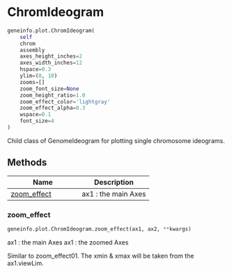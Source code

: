 # ChromIdeogram { #geneinfo.plot.ChromIdeogram }

```python
geneinfo.plot.ChromIdeogram(
    self
    chrom
    assembly
    axes_height_inches=2
    axes_width_inches=12
    hspace=0.3
    ylim=(0, 10)
    zooms=[]
    zoom_font_size=None
    zoom_height_ratio=1.0
    zoom_effect_color='lightgray'
    zoom_effect_alpha=0.3
    wspace=0.1
    font_size=4
)
```

Child class of GenomeIdeogram for plotting single chromosome ideograms.

## Methods

| Name | Description |
| --- | --- |
| [zoom_effect](#geneinfo.plot.ChromIdeogram.zoom_effect) | ax1 : the main Axes |

### zoom_effect { #geneinfo.plot.ChromIdeogram.zoom_effect }

```python
geneinfo.plot.ChromIdeogram.zoom_effect(ax1, ax2, **kwargs)
```

ax1 : the main Axes
ax1 : the zoomed Axes

Similar to zoom_effect01.  The xmin & xmax will be taken from the
ax1.viewLim.